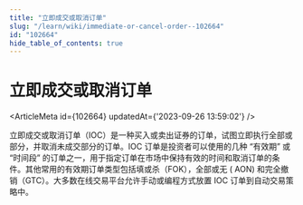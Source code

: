 ```yaml
---
title: "立即成交或取消订单"
slug: "/learn/wiki/immediate-or-cancel-order--102664"
id: "102664"
hide_table_of_contents: true
---
```



# 立即成交或取消订单

<ArticleMeta id={102664} updatedAt={'2023-09-26 13:59:02'} />
<div className='border-solid border-b border-t-0 my-4 border-[var(--ifm-color-gray-300)]' />

立即成交或取消订单（IOC）是一种买入或卖出证券的订单，试图立即执行全部或部分，并取消未成交部分的订单。IOC 订单是投资者可以使用的几种 “有效期” 或 “时间段” 的订单之一，用于指定订单在市场中保持有效的时间和取消订单的条件。其他常用的有效期订单类型包括填或杀（FOK），全部或无 ( AON) 和完全撤销（GTC）。大多数在线交易平台允许手动或编程方式放置 IOC 订单到自动交易策略中。
